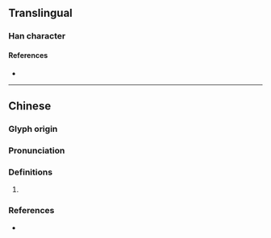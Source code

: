 {{character info/new}}
==Translingual==

===Han character===
{{Han char|rn=86|rad=火|as=06|sn=10|four=90882|canj=FYVO|ids=⿰火亥}}

====References====
* {{Han ref|kx=0670.150|dkj=19010|hdz=32200.190|uh=70D7|ud=28887|bh=D271|bd=53873}}

----

==Chinese==
{{zh-forms|alt=炏,炌}}

===Glyph origin===
{{Han etym}}

===Pronunciation===
{{zh-pron
|m=kài
|c=hoi1
|mc=y
|oc=y
|cat=
}}

===Definitions===
{{zh-hanzi}}

# {{rfdef|zh}}

===References===
* {{R:twedu|C06691}}